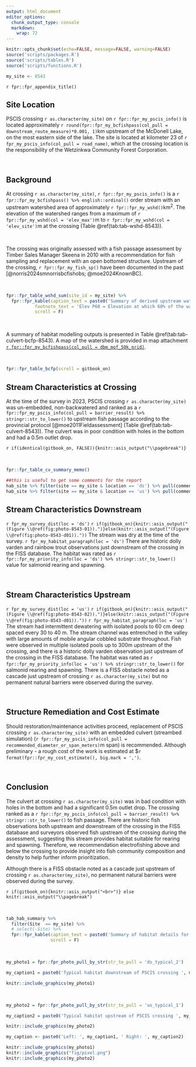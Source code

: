 ```yaml
---
output: html_document
editor_options: 
  chunk_output_type: console
  markdown: 
    wrap: 72
---
```


```r
knitr::opts_chunk$set(echo=FALSE, message=FALSE, warning=FALSE)
source('scripts/packages.R')
source('scripts/tables.R')
source('scripts/functions.R')
```

```r
my_site <- 8543

```

`r fpr::fpr_appendix_title()`

## Site Location {.unnumbered}

PSCIS crossing `r as.character(my_site)` on `r fpr::fpr_my_pscis_info()` is located approximately `r round(fpr::fpr_my_bcfishpass(col_pull = downstream_route_measure)*0.001, 1)`km upstream of the McDonell Lake, on the most eastern side of the lake. The site is located at kilometer 23 of `r fpr_my_pscis_info(col_pull = road_name)`, which at the crossing location is the responsibility of the Wetzinkwa Community Forest Corporation.

<br>

## Background {.unnumbered}

At crossing `r as.character(my_site)`, `r fpr::fpr_my_pscis_info()` is a
`r fpr::fpr_my_bcfishpass() %>% english::ordinal()` order stream with an
upstream watershed area of approximately
`r fpr::fpr_my_wshd()`km^2^. The elevation of the watershed ranges from
a maximum of `r fpr::fpr_my_wshd(col = 'elev_max')`m to
`r fpr::fpr_my_wshd(col = 'elev_site')`m at the crossing (Table
\@ref(tab:tab-wshd-8543)).

<br>

The crossing was originally assessed with a fish passage assessment by Timber Sales Manager Skeena in 2010 with a recommendation for fish sampling and replacement with an open bottomed structure. Upstream of the crossing, `r fpr::fpr_my_fish_sp()` have been documented in the past [@norris2024smnorrisbcfishobs; @moe2024KnownBC].

<br>


```r
fpr::fpr_table_wshd_sum(site_id = my_site) %>% 
  fpr::fpr_kable(caption_text = paste0('Summary of derived upstream watershed statistics for PSCIS crossing ', my_site, '.'),
           footnote_text = 'Elev P60 = Elevation at which 60% of the watershed area is above',
           scroll = F)

```

<br>

A summary of habitat modelling outputs is presented in Table
\@ref(tab:tab-culvert-bcfp-8543). A map of the watershed is provided in
map attachment
[`r fpr::fpr_my_bcfishpass(col_pull = dbm_mof_50k_grid)`](`r fpr::fpr_my_mapsheet(wshd = "zymo", archive_date = "2022-09-06")`).

<br>

```r
fpr::fpr_table_bcfp(scroll = gitbook_on) 
```


## Stream Characteristics at Crossing {.unnumbered}

At the time of the survey in 2023, PSCIS crossing `r as.character(my_site)` was un-embedded, non-backwatered and ranked as a
`r fpr::fpr_my_pscis_info(col_pull = barrier_result) %>% stringr::str_to_lower()` to upstream fish passage according to 
the provincial protocol [@moe2011Fieldassessment] (Table \@ref(tab:tab-culvert-8543)). The culvert was in poor condition 
with holes in the bottom and had a 0.5m outlet drop.

`r if(identical(gitbook_on, FALSE)){knitr::asis_output("\\pagebreak")}`

<br>

```r
fpr::fpr_table_cv_summary_memo()

```

```r
##this is useful to get some comments for the report
hab_site %>% filter(site == my_site & location == 'ds') %>% pull(comments)
hab_site %>% filter(site == my_site & location == 'us') %>% pull(comments)

```

## Stream Characteristics Downstream {.unnumbered}

`r fpr_my_survey_dist(loc = 'ds')` `r if(gitbook_on){knitr::asis_output("(Figure \\@ref(fig:photo-8543-01)).")}else(knitr::asis_output("(Figure \\@ref(fig:photo-8543-d01))."))` The stream was dry at the time of the survey. `r fpr_my_habitat_paragraph(loc = 'ds')` There are historic dolly varden and rainbow trout observations just downstream of the crossing in the FISS database. The habitat was rated as `r fpr::fpr_my_priority_info(loc = 'ds') %>% stringr::str_to_lower()` value for salmonid rearing and spawning. 

<br>

## Stream Characteristics Upstream {.unnumbered}

`r fpr_my_survey_dist(loc = 'us')`  `r if(gitbook_on){knitr::asis_output("(Figure \\@ref(fig:photo-8543-02)).")}else(knitr::asis_output("(Figure \\@ref(fig:photo-8543-d01))."))` `r fpr_my_habitat_paragraph(loc = 'us')` The stream had intermittent dewatering with isolated pools to 60 cm deep spaced every 30 to 40 m. The stream channel was entrenched in the valley with large amounts of mobile angular cobbled substrate throughout. Fish were observed in multiple isolated pools up to 300m upstream of the crossing, and there is a historic dolly varden observation just upstream of the crossing in the FISS database. The habitat was rated as `r fpr::fpr_my_priority_info(loc = 'us') %>% stringr::str_to_lower()` for salmonid rearing and spawning. There is a FISS obstacle noted as a cascade just upstream of crossing `r as.character(my_site)` but no permanent natural barriers were observed during the survey.

<br>

## Structure Remediation and Cost Estimate {.unnumbered}

Should restoration/maintenance activities proceed, replacement of PSCIS
crossing `r as.character(my_site)` with an embedded culvert (streambed simulation)
(`r fpr::fpr_my_pscis_info(col_pull = recommended_diameter_or_span_meters)`m
span) is recommended. Although preliminary - a rough cost of the work is estimated at
\$`r format(fpr::fpr_my_cost_estimate(), big.mark = ',')`.


<br>

## Conclusion {.unnumbered}

The culvert at crossing `r as.character(my_site)` was in bad condition with holes in the bottom and had a significant 0.5m outlet drop. The crossing ranked as a `r fpr::fpr_my_pscis_info(col_pull = barrier_result) %>% stringr::str_to_lower()` to fish passage. There are historic fish observations both upstream and downstream of the crossing in the FISS database and surveyors observed fish upstream of the crossing during the assessment, suggesting this stream provides habitat suitable for rearing and spawning. Therefore, we recommendation electrofishing above and below the crossing to provide insight into fish community composition and density to help further inform prioritization. 

Although there is a FISS obstacle noted as a cascade just upstream of crossing `r as.character(my_site)`, no permanent natural barriers were observed during the survey.



`r if(gitbook_on){knitr::asis_output("<br>")} else knitr::asis_output("\\pagebreak")`

<br>

```r
tab_hab_summary %>% 
  filter(Site  == my_site) %>% 
  # select(-Site) %>% 
  fpr::fpr_kable(caption_text = paste0('Summary of habitat details for PSCIS crossing ', my_site, '.'),
                 scroll = F) 

```

<br>

```r
my_photo1 = fpr::fpr_photo_pull_by_str(str_to_pull = 'ds_typical_2')

my_caption1 = paste0('Typical habitat downstream of PSCIS crossing ', my_site, '.')

```

```r
knitr::include_graphics(my_photo1)
```

<br>

```r
my_photo2 = fpr::fpr_photo_pull_by_str(str_to_pull = 'us_typical_1')

my_caption2 = paste0('Typical habitat upstream of PSCIS crossing ', my_site, '.')


```

```r
knitr::include_graphics(my_photo2)
```

```r

my_caption <- paste0('Left: ', my_caption1, ' Right: ', my_caption2)

knitr::include_graphics(my_photo1)
knitr::include_graphics("fig/pixel.png")
knitr::include_graphics(my_photo2)
```

